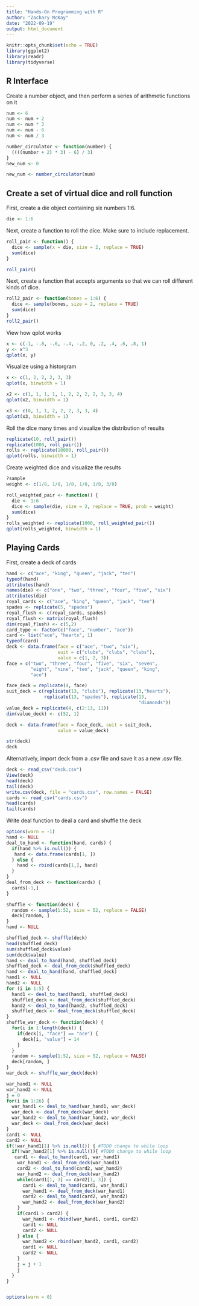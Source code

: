 ```yaml
---
title: "Hands-On Programming with R"
author: "Zachary McKay"
date: "2022-09-19"
output: html_document
---
```


```r
knitr::opts_chunk$set(echo = TRUE)
library(ggplot2)
library(readr)
library(tidyverse)
```

## R Interface

Create a number object, and then perform a series of arithmetic functions on it

```r
num <- 6
num <- num + 2
num <- num * 3
num <- num - 6
num <- num / 3

number_circulator <- function(number) {
  ((((number + 2) * 3) - 6) / 3)
}
new_num <- 0

new_num <- number_circulator(num)

```

## Create a set of virtual dice and roll function

First, create a die object containing six numbers 1:6.

```r
die <- 1:6

```

Next, create a function to roll the dice. Make sure to include replacement.

```r
roll_pair <- function() {
  dice <- sample(x = die, size = 2, replace = TRUE)
  sum(dice)
}

roll_pair()


```

Next, create a function that accepts arguments so that we can roll different kinds of dice.

```r
roll2_pair <- function(bones = 1:6) {
  dice <- sample(bones, size = 2, replace = TRUE)
  sum(dice)
}
roll2_pair()

```

View how qplot works

```r
x <- c(-1, -.8, -.6, -.4, -.2, 0, .2, .4, .6, .8, 1)
y <- x^3
qplot(x, y)

```

Visualize using a historgram

```r
x <- c(1, 2, 2, 2, 3, 3)
qplot(x, binwidth = 1)

x2 <- c(1, 1, 1, 1, 1, 2, 2, 2, 2, 3, 3, 4)
qplot(x2, binwidth = 1)

x3 <- c(0, 1, 1, 2, 2, 2, 3, 3, 4)
qplot(x3, binwidth = 1)
```

Roll the dice many times and visualize the distribution of results

```r
replicate(10, roll_pair())
replicate(1000, roll_pair())
rolls <- replicate(10000, roll_pair())
qplot(rolls, binwidth = 1)

```

Create weighted dice and visualize the results

```r
?sample
weight <- c(1/8, 1/8, 1/8, 1/8, 1/8, 3/8)

roll_weighted_pair <- function() {
  die <- 1:6
  dice <- sample(die, size = 2, replace = TRUE, prob = weight)
  sum(dice)
}
rolls_weighted <- replicate(1000, roll_weighted_pair())
qplot(rolls_weighted, binwidth = 1)
```

## Playing Cards

First, create a deck of cards

```r
hand <- c("ace", "king", "queen", "jack", "ten")
typeof(hand)
attributes(hand)
names(die) <- c("one", "two", "three", "four", "five", "six")
attributes(die)
royal_cards <- c("ace", "king", "queen", "jack", "ten")
spades <- replicate(5, "spades")
royal_flush <- c(royal_cards, spades)
royal_flush <- matrix(royal_flush)
dim(royal_flush) <- c(5,2)
card_type <- factor(c("face", "number", "ace"))
card <- list("ace", "hearts", 1)
typeof(card)
deck <- data.frame(face = c("ace", "two", "six"),
                   suit = c("clubs", "clubs", "clubs"),
                   value = c(1, 2, 3))
face = c("two", "three", "four", "five", "six", "seven",
         "eight", "nine", "ten", "jack", "queen", "king",
         "ace")

face_deck = replicate(4, face)
suit_deck = c(replicate(13, "clubs"), replicate(13,"hearts"),
              replicate(13, "spades"), replicate(13,
                                                 "diamonds"))
value_deck = replicate(4, c(2:13, 11))
dim(value_deck) <- c(52, 1)

deck <- data.frame(face = face_deck, suit = suit_deck,
                   value = value_deck)

str(deck)
deck

```

Alternatively, import deck from a .csv file and save it as a new .csv file.

```r
deck <- read_csv("deck.csv")
View(deck)
head(deck)
tail(deck)
write.csv(deck, file = "cards.csv", row.names = FALSE)
cards <- read_csv("cards.csv")
head(cards)
tail(cards)
```

Write deal function to deal a card and shuffle the deck

```r
options(warn = -1)
hand <- NULL
deal_to_hand <- function(hand, cards) {
  if(hand %>% is.null()) {
   hand <- data.frame(cards[1, ])
  } else {
    hand <- rbind(cards[1,], hand)
  }
}
deal_from_deck <- function(cards) {
  cards[-1,]
}

shuffle <- function(deck) {
  random <- sample(1:52, size = 52, replace = FALSE)
  deck[random, ]
}
hand <- NULL

shuffled_deck <- shuffle(deck)
head(shuffled_deck)
sum(shuffled_deck$value)
sum(deck$value)
hand <- deal_to_hand(hand, shuffled_deck)
shuffled_deck <- deal_from_deck(shuffled_deck)
hand <- deal_to_hand(hand, shuffled_deck)
hand1 <- NULL
hand2 <- NULL
for (i in 1:5) {
  hand1 <- deal_to_hand(hand1, shuffled_deck)
  shuffled_deck <- deal_from_deck(shuffled_deck)
  hand2 <- deal_to_hand(hand2, shuffled_deck)
  shuffled_deck <- deal_from_deck(shuffled_deck)
}
shuffle_war_deck <- function(deck) {
  for(i in 1:length(deck)) {
    if(deck[i, "face"] == "ace") {
      deck[i, "value"] = 14
    }
  }
  random <- sample(1:52, size = 52, replace = FALSE)
  deck[random, ]
}
war_deck <- shuffle_war_deck(deck)

war_hand1 <- NULL
war_hand2 <- NULL
j = 0
for(i in 1:26) {
  war_hand1 <- deal_to_hand(war_hand1, war_deck)
  war_deck <- deal_from_deck(war_deck)
  war_hand2 <- deal_to_hand(war_hand2, war_deck)
  war_deck <- deal_from_deck(war_deck)
}
card1 <- NULL
card2 <- NULL
if(!war_hand1[1] %>% is.null()) { #TODO change to while loop
  if(!war_hand2[1] %>% is.null()){ #TODO change to while loop
   card1 <- deal_to_hand(card1, war_hand1)
    war_hand1 <- deal_from_deck(war_hand1)
    card2 <- deal_to_hand(card2, war_hand2)
    war_hand2 <- deal_from_deck(war_hand2)
    while(card1[1, 3] == card2[1, 3]) {
      card1 <- deal_to_hand(card1, war_hand1)
      war_hand1 <- deal_from_deck(war_hand1)
      card2 <- deal_to_hand(card2, war_hand2)
      war_hand2 <- deal_from_deck(war_hand2)
    }
    if(card1 > card2) {
      war_hand1 <- rbind(war_hand1, card1, card2)
      card1 <- NULL
      card2 <- NULL
    } else {
      war_hand2 <- rbind(war_hand2, card1, card2)
      card1 <- NULL
      card2 <- NULL
    }
    j = j + 1
    j
  }
}


options(warn = 0)

```

